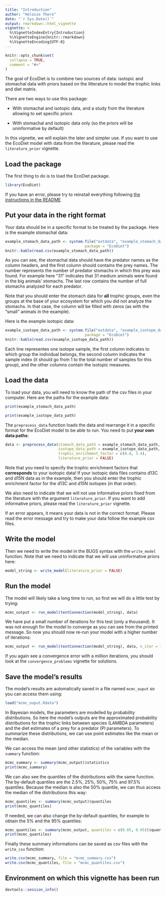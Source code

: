 ```yaml
---
title: "Introduction"
author: "Heloise Thero"
date: "`r Sys.Date()`"
output: rmarkdown::html_vignette
vignette: >
  %\VignetteIndexEntry{Introduction}
  %\VignetteEngine{knitr::rmarkdown}
  %\VignetteEncoding{UTF-8}
---
```


```r
knitr::opts_chunk$set(
  collapse = TRUE,
  comment = "#>"
)
```

The goal of EcoDiet is to combine two sources of data: isotopic and stomachal data with priors based on the litterature to model the trophic links and diet matrix.

There are two ways to use this package:

* With stomachal and isotopic data, and a study from the literature allowing to set specific priors

* With stomachal and isotopic data only (so the priors will be uninformative by default)

In this vignette, we will explain the later and simpler use. If you want to use the EcoDiet model with data from the literature, please read the `literature_prior` vignette.


## Load the package

The first thing to do is to load the EcoDiet package.

```r
library(EcoDiet)
```

If you have an error, please try to reinstall everything following [the instructions in the README](https://github.com/heloisethero/EcoDiet/blob/master/README.md)

## Put your data in the right format

Your data should be in a specific format to be treated by the package. Here is the example stomachal data:

```r
example_stomach_data_path <- system.file("extdata", "example_stomach_data.csv",
                                    package = "EcoDiet")
knitr::kable(read.csv(example_stomach_data_path))
```

As you can see, the stomachal data should have the predator names as the column headers, and the first column should contains the prey names. The number represents the number of predator stomachs in which this prey was found. For example here "31" indicates that 31 medium animals were found in the big animals' stomachs. The last row contains the number of full stomachs analyzed for each predator.

Note that you should enter the stomach data for **all** trophic groups, even the groups at the base of your ecosystem for which you did not analyze the stomachs. In that case, the column will be filled with zeros (as with the "small" animals in the example).

Here is the example isotopic data:

```r
example_isotope_data_path <- system.file("extdata", "example_isotope_data.csv",
                                    package = "EcoDiet")
knitr::kable(read.csv(example_isotope_data_path))
```

Each line representes one isotope sample, the first column indicates to which group the individual belongs, the second column indicates the sample index (it should go from 1 to the total number of samples for this group), and the other columns contain the isotopic measures.

## Load the data

To load your data, you will need to know the path of the csv files in your computer. Here are the paths for the example data: 
```r
print(example_stomach_data_path)
```
```r
print(example_isotope_data_path)
```

The `preprocess_data` function loads the data and rearrange it in a specific format for the EcoDiet model to be able to run. You need to put **your own data paths**:
```r
data <- preprocess_data(stomach_data_path = example_stomach_data_path, 
                        isotope_data_path = example_isotope_data_path,
                        trophic_enrichment_factor = c(0.8, 3.4),
                        literature_prior = FALSE)
```

Note that you need to specify the trophic enrichment factors that **corresponds** to your isotopic data! If your isotopic data files contains d13C and d15N data as in the example, then you should enter the trophic enrichment factor for the d13C and d15N isotopes (in that order).

We also need to indicate that we will not use informative priors fixed from the literature with the argument `literature_prior`. If you want to add informative priors, please read the `literature_prior` vignette.

If an error appears, it means your data is not in the correct format. Please read the error message and try to make your data follow the example csv files.

## Write the model

Then we need to write the model in the BUGS syntax with the `write_model` function. Note that we need to indicate that we will use uninformative priors here:

```r
model_string <- write_model(literature_prior = FALSE)
```

## Run the model

The model will likely take a long time to run, so first we will do a little test by trying:
```r
mcmc_output <- run_model(textConnection(model_string), data)
```

We have put a small number of iterations for this test (only a thousand). It was not enough for the model to converge as you can see from the printed message. So now you should now re-run your model with a higher number of iterations:
```r
mcmc_output <- run_model(textConnection(model_string), data, n_iter = 1e+06)
```

If you again see a convergence error with a million iterations, you should look at the `convergence_problems` vignette for solutions.

## Save the model's results

The model's results are automatically saved in a file named `mcmc_ouput` so you can access them using:
```r
load("mcmc_ouput.Rdata")
```

In Bayesian models, the parameters are modelled by probability distributions. So here the model's outputs are the approximated probability distributions for the trophic links between species (LAMBDA parameters) and the diet estimates of a prey for a predator (PI parameters). To summarize these distributions, we can use point estimates like the mean or the median.

We can access the mean (and other statistics) of the variables with the `summary` function:

```r
mcmc_summary <- summary(mcmc_output)$statistics
print(mcmc_summary)
```

We can also see the quantiles of the distributions with the same function. The by-default quantiles are the 2.5%, 25%, 50%, 75% and 97.5% quantiles. Because the median is also the 50% quantile, we can thus access the median of the distributions this way:

```r
mcmc_quantiles <- summary(mcmc_output)$quantiles
print(mcmc_quantiles)
```

If needed, we can also change the by-default quantiles, for example to obtain the 5% and the 95% quantiles:

```r
mcmc_quantiles <- summary(mcmc_output, quantiles = c(0.05, 0.95))$quantiles
print(mcmc_quantiles)
```

Finally these summary informations can be saved as csv files with the `write_csv` function:

```r
write.csv(mcmc_summary, file = "mcmc_summary.csv")
write.csv(mcmc_quantiles, file = "mcmc_quantiles.csv")
```

## Environment on which this vignette has been run

```r
devtools::session_info()
```

